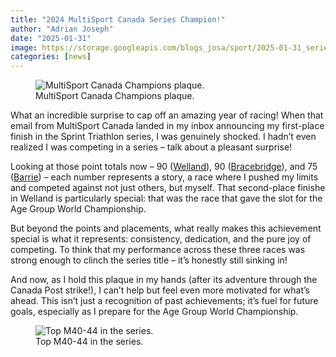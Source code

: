 ```yaml
---
title: "2024 MultiSport Canada Series Champion!"
author: "Adrian Joseph"
date: "2025-01-31"
image: https://storage.googleapis.com/blogs_josa/sport/2025-01-31_series_champion/img/cover.png
categories: [news]
---
```


![MultiSport Canada Champions plaque.](https://storage.googleapis.com/blogs_josa/sport/2025-01-31_series_champion/img/cover.png)

What an incredible surprise to cap off an amazing year of racing! When that email from MultiSport Canada landed in my inbox announcing my first-place finish in the Sprint Triathlon series, I was genuinely shocked. I hadn't even realized I was competing in a series – talk about a pleasant surprise!

Looking at those point totals now – 90 ([Welland](/posts/2024-06-23_WELLAND_ROSE_CITY_SPRINT_TRIATHLON/index.qmd)), 90 ([Bracebridge](/posts/2024-07-07_BRACEBRIDGE_SPRINT_TRIATHLON/index.qmd)), and 75 ([Barrie](/posts/2024-08-11_BARRIE_SPRINT_TRIATHLON/index.qmd)) – each number represents a story, a race where I pushed my limits and competed against not just others, but myself. That second-place finishe in Welland is particularly special: that was the race that gave the slot for the Age Group World Championship.

But beyond the points and placements, what really makes this achievement special is what it represents: consistency, dedication, and the pure joy of competing. To think that my performance across these three races was strong enough to clinch the series title – it's honestly still sinking in!

And now, as I hold this plaque in my hands (after its adventure through the Canada Post strike!), I can't help but feel even more motivated for what's ahead. This isn't just a recognition of past achievements; it's fuel for future goals, especially as I prepare for the Age Group World Championship.

![Top M40-44 in the series.](https://storage.googleapis.com/blogs_josa/sport/2025-01-31_series_champion/img/top3.png)

